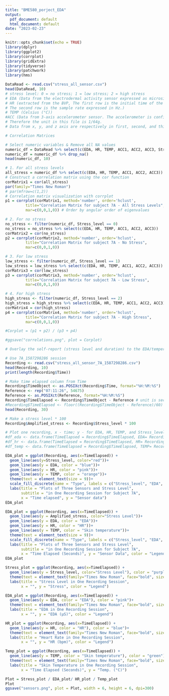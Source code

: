 ```yaml
---
title: "BME580_porject_EDA"
output:
  pdf_document: default
  html_document: default
date: "2023-02-23"
---
```


```r
knitr::opts_chunk$set(echo = TRUE)
library(dplyr)
library(ggplot2)
library(corrplot)
library(gridExtra)
library(tidyverse)
library(patchwork)
library(hms)
```

```r
DataRead <- read.csv("stress_all_sensor.csv")
head(DataRead, 10)
# stress level: 0 = no stress; 1 = low stress; 2 = high stress
# EDA (Data from the electrodermal activity sensor expressed as microsiemens (μS))
# HR (extracted from the BVP, The first row is the initial time of the session expressed as unix timestamp in UTC.
# The second row is the sample rate expressed in Hz.)
# TEMP (Celsius (°C))
#ACC (Data from 3-axis accelerometer sensor. The accelerometer is configured to measure acceleration in the range [-2g, 2g]. 
# Therefore the unit in this file is 1/64g.
# Data from x, y, and z axis are respectively in first, second, and third column.)
```


```r
# Correlation Matrices

# Select numeric variables & Remove all NA values
numeric_df = DataRead %>% select(c(EDA, HR, TEMP, ACC1, ACC2, ACC3, Stress_level))
numeric_df = numeric_df %>% drop_na()
head(numeric_df, 10)

# 1. For all stress levels
all_stress = numeric_df %>% select(c(EDA, HR, TEMP, ACC1, ACC2, ACC3))
# Construct a correlation matrix using the cor function
corMatrix1 = cor(all_stress)
par(family="Times New Roman")
# par(mfrow=c(1,2))
# Correlation matrix visualization with corrplot
p1 = corrplot(corMatrix1, method='number', order='hclust', 
         title="Correlation Matrix for subject 7A - All Stress Levels",
         mar=c(0,0,1,0)) # Order by angular order of eigenvalues

# 2. For no stress
no_stress <- filter(numeric_df, Stress_level == 0)
no_stress = no_stress %>% select(c(EDA, HR, TEMP, ACC1, ACC2, ACC3))
corMatrix2 = cor(no_stress)
p2 = corrplot(corMatrix2, method='number', order='hclust', 
         title="Correlation Matrix for subject 7A - No Stress",
         mar=c(0,0,1,0))

# 3. For low stress
low_stress <- filter(numeric_df, Stress_level == 1)
low_stress = low_stress %>% select(c(EDA, HR, TEMP, ACC1, ACC2, ACC3))
corMatrix3 = cor(low_stress)
p3 = corrplot(corMatrix3, method='number', order='hclust', 
         title="Correlation Matrix for subject 7A - Low Stress",
         mar=c(0,0,1,0))

# 4. For high stress
high_stress <- filter(numeric_df, Stress_level == 2)
high_stress = high_stress %>% select(c(EDA, HR, TEMP, ACC1, ACC2, ACC3))
corMatrix4 = cor(high_stress)
p4 = corrplot(corMatrix4, method='number', order='hclust', 
         title="Correlation Matrix for subject 7A - High Stress",
         mar=c(0,0,1,0))

#Corplot = (p1 + p2) / (p3 + p4)

#ggsave("correlations.png", plot = Corplot)

```

```r
# Overlay the self-report (stress level and duration) to the EDA/temperature/HR to show what the data looks like.

# Use 7A_1587298286 session
Recording <- read.csv("stress_all_sensor_7A_1587298286.csv")
head(Recording, 10)
print(length(Recording$Time))

# Make time elapsed column from Time
Recording$TimeObject <- as.POSIXct(Recording$Time, format="%H:%M:%S")
Reference <- rep("07:11:26", 54675)
Reference <- as.POSIXct(Reference, format="%H:%M:%S")
Recording$TimeElapsed <- Recording$TimeObject - Reference # unit is seconds
#Recording$TimeElapsed <- floor((Recording$TimeObject - Reference)/60) # unit is mins
head(Recording, 30)

# Make a stress level * 100
Recording$Amplified_stress <- Recording$Stress_level * 100
```

```r
# Plot one recording, x - time; y - for EDA, HR, TEMP, and Stress_level
#df_eda <- data.frame(TimeElapsed = Recording$TimeElapsed, EDA= Recording$EDA)
#df_hr <- data.frame(TimeElapsed = Recording$TimeElapsed, HR= Recording$HR)
#df_temp <- data.frame(TimeElapsed = Recording$TimeElapsed, TEMP= Recording$TEMP)

EDA_plot = ggplot(Recording, aes(x=TimeElapsed)) + 
  geom_line(aes(y=Stress_level, color="red"))+
  geom_line(aes(y = EDA, color = "blue"))+
  geom_line(aes(y = HR, color = "pink"))+
  geom_line(aes(y = TEMP, color = "orange"))+
  theme(text = element_text(size = 9))+
  scale_fill_discrete(name = "Type", labels = c("Stress_level", "EDA", "HR", "TEMP"))+
  labs(title = "Plots of Three Sensors and Stress Level",
       subtitle = "in One Recording Session for Subject 7A",
       x = "Time elapsed", y = "Sensor data")
EDA_plot
```


```r
EDA_plot = ggplot(Recording, aes(x=TimeElapsed)) + 
  geom_line(aes(y = Amplified_stress, color="Stress Level"))+
  geom_line(aes(y = EDA, color = "EDA"))+
  geom_line(aes(y = HR, color = "HR"))+
  geom_line(aes(y = TEMP, color = "Skin temperature"))+
  theme(text = element_text(size = 9))+
  scale_fill_discrete(name = "Type", labels = c("Stress_level", "EDA", "HR", "TEMP"))+
  labs(title = "Plots of Three Sensors and Stress Level",
       subtitle = "in One Recording Session for Subject 7A",
       x = "Time Elapsed (Seconds)", y = "Sensor Data", color = "Legend")
EDA_plot
```

```r
Stress_plot = ggplot(Recording, aes(x=TimeElapsed)) + 
  geom_line(aes(y = Stress_level, color="Stress Level"), color = "purple")+
  theme(text = element_text(family="Times New Roman", face="bold", size=14))+
  labs(title = "Stress Level in One Recording Session",
       x = "", y = "Stress", color = "Legend")

EDA_plot = ggplot(Recording, aes(x=TimeElapsed)) + 
  geom_line(aes(y = EDA, color = "EDA"), color = "pink")+
  theme(text = element_text(family="Times New Roman", face="bold", size=14))+
  labs(title = "EDA in One Recording Session",
       x = "", y = "EDA (μS)", color = "Legend")

HR_plot = ggplot(Recording, aes(x=TimeElapsed)) + 
  geom_line(aes(y = HR, color = "HR"), color = "blue")+
  theme(text = element_text(family="Times New Roman", face="bold", size=14))+
  labs(title = "Heart Rate in One Recording Session",
       x = "", y = "HR (bpm)", color = "Legend")

Temp_plot = ggplot(Recording, aes(x=TimeElapsed)) + 
  geom_line(aes(y = TEMP, color = "Skin temperature"), color = "green")+
  theme(text = element_text(family="Times New Roman", face="bold", size=14))+
  labs(title = "Skin Temperature in One Recording Session",
       x = "Time Elapsed (Seconds)", y = "Temp. (°C)")

Plot = Stress_plot / EDA_plot/ HR_plot / Temp_plot
Plot
ggsave("sensors.png", plot = Plot, width = 6, height = 6, dpi=300)

```